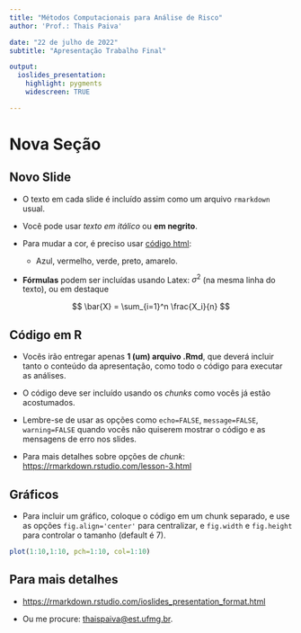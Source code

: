 ```yaml
---
title: "Métodos Computacionais para Análise de Risco"
author: 'Prof.: Thais Paiva'

date: "22 de julho de 2022"
subtitle: "Apresentação Trabalho Final"

output:
  ioslides_presentation:
    highlight: pygments
    widescreen: TRUE

---
```



# Nova Seção


## Novo Slide

- O texto em cada slide é incluído assim como um arquivo `rmarkdown` usual.

- Você pode usar *texto em itálico* ou **em negrito**.

- Para mudar a cor, é preciso usar [código html](https://bookdown.org/yihui/rmarkdown/ioslides-presentation.html#text-color):

  - <span class="blue3">Azul</span>, <span class="red">vermelho</span>, <span class="green2">verde</span>, <span class="black">preto</span>, <span class="yellow3">amarelo</span>.
  

 - **Fórmulas** podem ser incluídas usando Latex: $\sigma^2$ (na mesma linha do texto), ou em destaque

$$ \bar{X} = \sum_{i=1}^n \frac{X_i}{n} $$


## Código em R 

- Vocês irão entregar apenas <span class="red3">**1 (um) arquivo .Rmd**</span>, que deverá incluir tanto o conteúdo da apresentação, como todo o código para executar as análises.

- O código deve ser incluído usando os *chunks* como vocês já estão acostumados. 

- Lembre-se de usar as opções como `echo=FALSE`, `message=FALSE`, `warning=FALSE` quando vocês não quiserem mostrar o código e as mensagens de erro nos slides. 

- Para mais detalhes sobre opções de *chunk*: <https://rmarkdown.rstudio.com/lesson-3.html>


## Gráficos

- Para incluir um gráfico, coloque o código em um chunk separado, e use as opções `fig.align='center'` para centralizar, e `fig.width` e `fig.height` para controlar o tamanho (default é 7).

```r
plot(1:10,1:10, pch=1:10, col=1:10)
```


## Para mais detalhes

- <https://rmarkdown.rstudio.com/ioslides_presentation_format.html>


- Ou me procure: [thaispaiva@est.ufmg.br](mailto:thaispaiva@est.ufmg.br).

